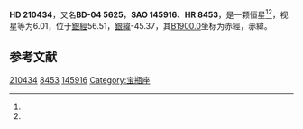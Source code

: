 {{Starbox begin
| name = HD 210434
}}
{{Starbox observe
| epoch = [[J2000.0|J2000.0]]
| constell = {{星座名待查}}<ref name=SIMBAD>{{cite web
 | url=http://simbad.u-strasbg.fr/simbad/sim-id?Ident=HR+8453
 | title =Pulsating variable Star
 | publisher=Centre de Données astronomiques de Strasbourg
 | work=SIMBAD
 | accessdate=2012-07-13}}</ref><ref name=DATA>{{cite web
 | url=http://vizier.u-strasbg.fr/viz-bin/VizieR-5?-out.add=.&-source=5050&-corr=PK=HR&-out.max=9999&HR=8453
 | title=VizieR Detailed Page
 | accessdate=2012-07-13
 | archive-date=2016-03-05
 | archive-url=https://web.archive.org/web/20160305002419/http://vizier.u-strasbg.fr/viz-bin/VizieR-5?-out.add=.&-source=5050&-corr=PK=HR&-out.max=9999&HR=8453
 | dead-url=no
 }}</ref>
| 星官 = 
| ra = {{RA|22|10|33.8}}<ref name=SIMBAD /><ref name=DATA />
| dec = {{DEC|-4|16|2}}<ref name=SIMBAD /><ref name=DATA />
| appmag_v = 6.01<ref name=SIMBAD /><ref name=DATA />
}}
{{Starbox character
| class = K0III-IV<ref name=SIMBAD /><ref name=DATA />
| b-v = 0.98<ref name=SIMBAD /><ref name=DATA />
| u-b = 0.83<ref name=SIMBAD /><ref name=DATA />
| r-i = <ref name=SIMBAD /><ref name=DATA />
| variable = 
}}
{{Starbox astrometry
| radial_v = 0.83
| prop_mo_ra = -18
| parallax = 
| p_error = 
}}
{{Starbox catalog
| names =BD-04 5625，[[SAO星表|SAO]] 145916，[[HD星表|HD]] 210434，[[HR星表|HR]] 8453}}
{{Starbox reference |Simbad=HR+8453}}
{{Starbox end}}

'''HD 210434'''，又名'''BD-04 5625'''，'''SAO 145916'''、'''HR 8453'''，是一颗恒星<ref name=SIMBAD /><ref name=DATA />，视星等为6.01，位于[[銀道座標系|銀經]]56.51，[[銀道座標系|銀緯]]-45.37，其[[B1900.0|B1900.0]]坐标为赤經{{RA|22|5|20.9}}，赤緯{{DEC|-4|-45.37|31}}。

== 参考文献 ==
{{reflist}}

{{star-stub}}

[[Category:HD和HDE天體|210434]]
[[Category:HR天體|8453]]
[[Category:SAO天體|145916]]
[[Category:宝瓶座|Category:宝瓶座]]